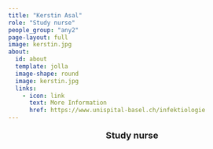 ```yaml
---
title: "Kerstin Asal"
role: "Study nurse"
people_group: "any2"
page-layout: full
image: kerstin.jpg
about: 
  id: about
  template: jolla
  image-shape: round
  image: kerstin.jpg
  links:
    - icon: link
      text: More Information
      href: https://www.unispital-basel.ch/infektiologie
---
```


<div style="text-align: center;">
  <p style="font-size: 18px; font-weight: bold;">Study nurse</p>
</div>
